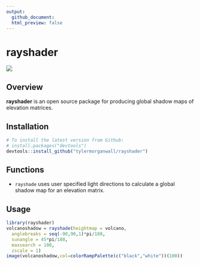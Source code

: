 ```yaml
---
output: 
  github_document:
  html_preview: false
---
```

rayshader 
=========================================================

<img src="man/figures/volcano_r_small.gif" ></img>

Overview
--------

**rayshader** is an open source package for producing global shadow maps of elevation matrices.

Installation
------------

``` r
# To install the latest version from Github:
# install.packages("devtools")
devtools::install_github("tylermorganwall/rayshader")
```

Functions
---------

-   `rayshade` uses user specified light directions to calculate a global shadow map for an elevation matrix.


Usage
-----

``` r
library(rayshader)
volcanoshadow = rayshade(heightmap = volcano, 
  anglebreaks = seq(-90,90,1)*pi/180, 
  sunangle = 45*pi/180, 
  maxsearch = 100,
  zscale = 1)
image(volcanoshadow,col=colorRampPalette(c("black","white"))(100))
```